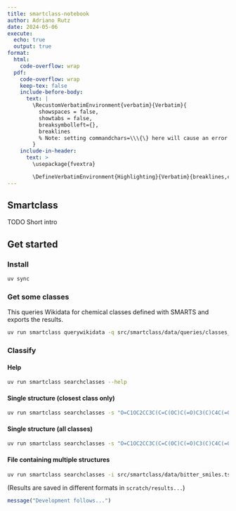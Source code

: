 ```yaml
---
title: smartclass-notebook
author: Adriano Rutz
date: 2024-05-06
execute:
  echo: true
  output: true
format:
  html:
    code-overflow: wrap
  pdf:
    code-overflow: wrap
    keep-tex: false
    include-before-body:
      text: |
        \RecustomVerbatimEnvironment{verbatim}{Verbatim}{
          showspaces = false,
          showtabs = false,
          breaksymbolleft={},
          breaklines
          % Note: setting commandchars=\\\{\} here will cause an error
        }
    include-in-header:
      text: >
        \usepackage{fvextra}

        \DefineVerbatimEnvironment{Highlighting}{Verbatim}{breaklines,commandchars=\\\{\}}
---
```


## Smartclass

TODO Short intro

## Get started

### Install

```bash
uv sync
```

### Get some classes

This queries Wikidata for chemical classes defined with SMARTS and exports the results.

```bash
uv run smartclass querywikidata -q src/smartclass/data/queries/classes_smarts.rq -o scratch/wikidata_classes_smarts.tsv
```

### Classify

#### Help

```bash
uv run smartclass searchclasses --help
```

#### Single structure (closest class only)

```bash
uv run smartclass searchclasses -s "O=C1OC2CC3C(C=C(OC)C(=O)C3(C)C4C(=O)C(OC)=C(C)C(C1)C24C)C" -c scratch/wikidata_classes_smarts.tsv --verbose
```

#### Single structure (all classes)

```bash
uv run smartclass searchclasses -s "O=C1OC2CC3C(C=C(OC)C(=O)C3(C)C4C(=O)C(OC)=C(C)C(C1)C24C)C" -c scratch/wikidata_classes_smarts.tsv --closest-only False --verbose
```

#### File containing multiple structures

```bash
uv run smartclass searchclasses -i src/smartclass/data/bitter_smiles.tsv -c scratch/wikidata_classes_smarts.tsv
```

(Results are saved in different formats in `scratch/results...`)

````r
message("Development follows...")
````
